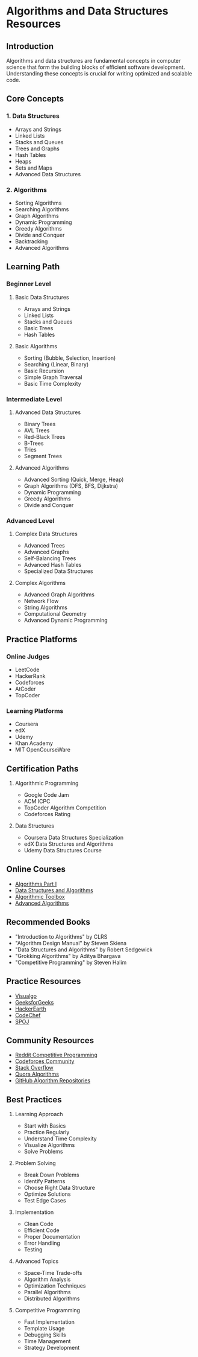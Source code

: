 # Algorithms and Data Structures Resources

## Introduction
Algorithms and data structures are fundamental concepts in computer science that form the building blocks of efficient software development. Understanding these concepts is crucial for writing optimized and scalable code.

## Core Concepts

### 1. Data Structures
- Arrays and Strings
- Linked Lists
- Stacks and Queues
- Trees and Graphs
- Hash Tables
- Heaps
- Sets and Maps
- Advanced Data Structures

### 2. Algorithms
- Sorting Algorithms
- Searching Algorithms
- Graph Algorithms
- Dynamic Programming
- Greedy Algorithms
- Divide and Conquer
- Backtracking
- Advanced Algorithms

## Learning Path

### Beginner Level
1. Basic Data Structures
   - Arrays and Strings
   - Linked Lists
   - Stacks and Queues
   - Basic Trees
   - Hash Tables

2. Basic Algorithms
   - Sorting (Bubble, Selection, Insertion)
   - Searching (Linear, Binary)
   - Basic Recursion
   - Simple Graph Traversal
   - Basic Time Complexity

### Intermediate Level
1. Advanced Data Structures
   - Binary Trees
   - AVL Trees
   - Red-Black Trees
   - B-Trees
   - Tries
   - Segment Trees

2. Advanced Algorithms
   - Advanced Sorting (Quick, Merge, Heap)
   - Graph Algorithms (DFS, BFS, Dijkstra)
   - Dynamic Programming
   - Greedy Algorithms
   - Divide and Conquer

### Advanced Level
1. Complex Data Structures
   - Advanced Trees
   - Advanced Graphs
   - Self-Balancing Trees
   - Advanced Hash Tables
   - Specialized Data Structures

2. Complex Algorithms
   - Advanced Graph Algorithms
   - Network Flow
   - String Algorithms
   - Computational Geometry
   - Advanced Dynamic Programming

## Practice Platforms

### Online Judges
- LeetCode
- HackerRank
- Codeforces
- AtCoder
- TopCoder

### Learning Platforms
- Coursera
- edX
- Udemy
- Khan Academy
- MIT OpenCourseWare

## Certification Paths
1. Algorithmic Programming
   - Google Code Jam
   - ACM ICPC
   - TopCoder Algorithm Competition
   - Codeforces Rating

2. Data Structures
   - Coursera Data Structures Specialization
   - edX Data Structures and Algorithms
   - Udemy Data Structures Course

## Online Courses
- [Algorithms Part I](https://www.coursera.org/learn/algorithms-part1)
- [Data Structures and Algorithms](https://www.udemy.com/course/data-structures-and-algorithms/)
- [Algorithmic Toolbox](https://www.coursera.org/learn/algorithmic-toolbox)
- [Advanced Algorithms](https://www.coursera.org/learn/advanced-algorithms-and-complexity)

## Recommended Books
- "Introduction to Algorithms" by CLRS
- "Algorithm Design Manual" by Steven Skiena
- "Data Structures and Algorithms" by Robert Sedgewick
- "Grokking Algorithms" by Aditya Bhargava
- "Competitive Programming" by Steven Halim

## Practice Resources
- [Visualgo](https://visualgo.net/)
- [GeeksforGeeks](https://www.geeksforgeeks.org/)
- [HackerEarth](https://www.hackerearth.com/)
- [CodeChef](https://www.codechef.com/)
- [SPOJ](https://www.spoj.com/)

## Community Resources
- [Reddit Competitive Programming](https://www.reddit.com/r/competitiveprogramming/)
- [Codeforces Community](https://codeforces.com/)
- [Stack Overflow](https://stackoverflow.com/questions/tagged/algorithm)
- [Quora Algorithms](https://www.quora.com/topic/Computer-Algorithms)
- [GitHub Algorithm Repositories](https://github.com/topics/algorithms)

## Best Practices
1. Learning Approach
   - Start with Basics
   - Practice Regularly
   - Understand Time Complexity
   - Visualize Algorithms
   - Solve Problems

2. Problem Solving
   - Break Down Problems
   - Identify Patterns
   - Choose Right Data Structure
   - Optimize Solutions
   - Test Edge Cases

3. Implementation
   - Clean Code
   - Efficient Code
   - Proper Documentation
   - Error Handling
   - Testing

4. Advanced Topics
   - Space-Time Trade-offs
   - Algorithm Analysis
   - Optimization Techniques
   - Parallel Algorithms
   - Distributed Algorithms

5. Competitive Programming
   - Fast Implementation
   - Template Usage
   - Debugging Skills
   - Time Management
   - Strategy Development 